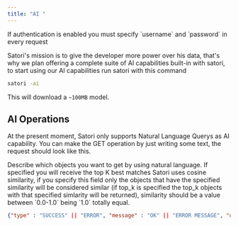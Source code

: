 ```yaml
---
title: "AI "
---
```


<Info>
  If authentication is enabled you must specify `username` and `password` in every request
</Info>

Satori's mission is to give the developer more power over his data, that's why we plan offering a complete suite of AI capabilities built-in with satori, to start using our AI capabilities run satori with this command

```bash
satori -ai
```

This will download a `~100MB`  model.

## AI Operations

At the present moment, Satori only supports Natural Language Querys as AI capability. You can make the GET operation by just writing some text, the request should look like this.

<ParamField body="query" type="string">
  Describe which objects you want to get by using natural language.
</ParamField>

<ParamField body="top_k" type="int">
  If specified you will receive the top K best matches
</ParamField>

<ParamField body="similarity" type="float">
  Satori uses cosine similarity, if you specify this field only the objects that have the specified similarity will be considered similar (if top_k is specified the top_k objects with that specified simlarity will be returned), similarity should be a value between `0.0-1.0` being `1.0` totally equal.
</ParamField>

<ResponseExample>

```json response.json
{"type" : "SUCCESS" || "ERROR", "message" : "OK" || "ERROR MESSAGE", "data" : [REQUESTED_DATA]}
```

</ResponseExample>